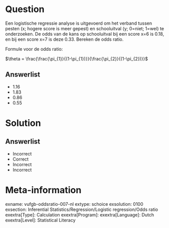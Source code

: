 Question
========
  
Een logistische regressie analyse is uitgevoerd om het verband tussen pesten (x; hogere score is meer gepest) en schooluitval (y; 0=niet; 1=wel) te onderzoeken. De odds van de kans op schooluitval bij een score x=6 is 0.18, en bij een score x=7 is deze 0.33. Bereken de odds ratio.

Formule voor de odds ratio:

$\theta = \frac{\frac{\pi_{1}}{(1-\pi_{1})}}{\frac{\pi_{2}}{(1-\pi_{2})}}$
  
Answerlist
----------
* 1.16
* 1.83
* 0.86
* 0.55


Solution
========

Answerlist
----------
* Incorrect
* Correct
* Incorrect
* Incorrect

Meta-information
================
exname: vufgb-oddsratio-007-nl
extype: schoice
exsolution: 0100
exsection: Inferential Statistics/Regression/Logistic regression/Odds ratio
exextra[Type]: Calculation
exextra[Program]: 
exextra[Language]: Dutch
exextra[Level]: Statistical Literacy